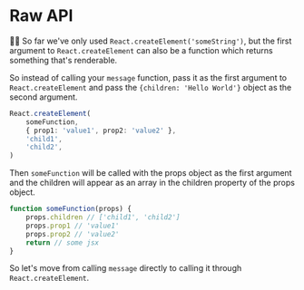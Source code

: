 # Raw API

👨‍💼 So far we've only used `React.createElement('someString')`, but the first
argument to `React.createElement` can also be a function which returns something
that's renderable.

So instead of calling your `message` function, pass it as the first argument to
`React.createElement` and pass the `{children: 'Hello World'}` object as the
second argument.

```ts
React.createElement(
	someFunction,
	{ prop1: 'value1', prop2: 'value2' },
	'child1',
	'child2',
)
```

Then `someFunction` will be called with the props object as the first argument
and the children will appear as an array in the children property of the props
object.

```ts
function someFunction(props) {
	props.children // ['child1', 'child2']
	props.prop1 // 'value1'
	props.prop2 // 'value2'
	return // some jsx
}
```

So let's move from calling `message` directly to calling it through
`React.createElement`.
